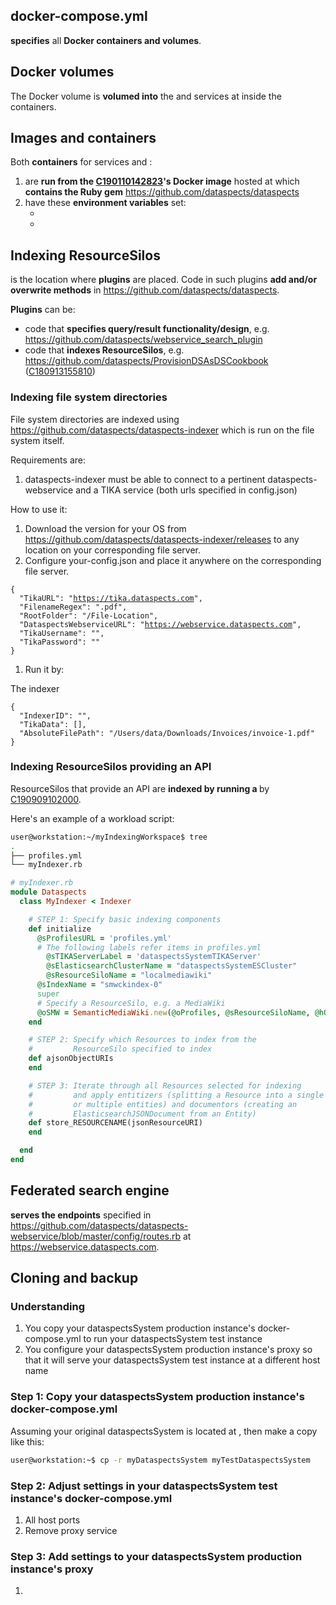 {{Setup
|HasEntityTitle=dataspectsSystem on DigitalOcean
|HasEntityBlurb=This setup explains how dataspectsSystem is set up on dataspects' own DigitalOcean infrastructure.
}}

== docker-compose.yml ==

{{code|/usr/local/etc/dataspects/docker-compose.yml}} '''specifies''' all '''Docker containers and volumes'''.

== Docker volumes ==

The Docker volume {{code|dataspects_webservice_customer_data}} is '''volumed into''' the {{code|webservice}} and {{code|sidekiq}} services at {{code|/usr/dataspectsSoftware/}} inside the containers.

== Images and containers ==

Both '''containers''' for services {{code|webservice}} and {{code|sidekiq}}:

# are '''run from the [[C190110142823]]'s Docker image''' hosted at {{code|550143289598.dkr.ecr.eu-central-1.amazonaws.com/dataspects-webservice}} which '''contains the Ruby gem''' https://github.com/dataspects/dataspects
# have these '''environment variables''' set:
#* {{code|DATASPECTS_SEARCH_CONFIG_FILE: /usr/dataspectsSoftware/dataspectsSearch_config.yml}}
#* {{code|DATASPECTS_PLUGINS_FOLDER: /usr/dataspectsSoftware/PLUGINS}}

== Indexing ResourceSilos ==

{{code|DATASPECTS_PLUGINS_FOLDER: /usr/dataspectsSoftware/PLUGINS}} is the location where '''plugins''' are placed. Code in such plugins '''add and/or overwrite methods''' in https://github.com/dataspects/dataspects.

'''Plugins''' can be:
* code that '''specifies query/result functionality/design''', e.g. https://github.com/dataspects/webservice_search_plugin
* code that '''indexes ResourceSilos''', e.g. https://github.com/dataspects/ProvisionDSAsDSCookbook ([[C180913155810]])

=== Indexing file system directories ===

File system directories are indexed using https://github.com/dataspects/dataspects-indexer which is run on the file system itself.

Requirements are:

# dataspects-indexer must be able to connect to a pertinent dataspects-webservice and a TIKA service (both urls specified in config.json)

How to use it:

# Download the version for your OS from https://github.com/dataspects/dataspects-indexer/releases to any location on your corresponding file server.
# Configure your-config.json and place it anywhere on the corresponding file server.
 {
   "TikaURL": "https://tika.dataspects.com",
   "FilenameRegex": ".pdf",
   "RootFolder": "/File-Location",
   "DataspectsWebserviceURL": "https://webservice.dataspects.com",
   "TikaUsername": "",
   "TikaPassword": ""
 }
# Run it by: {{code|user@fileserver:/your/directory/dataspects-indexer --config ~/Dev/Dataspects/dataspects-indexer/config.json --indexer <YourIndexerID>}}

The indexer
 {
   "IndexerID": "",
   "TikaData": [],
   "AbsoluteFilePath": "/Users/data/Downloads/Invoices/invoice-1.pdf"
 }

=== Indexing ResourceSilos providing an API ===

ResourceSilos that provide an API are '''indexed by running a {{DomainTerm|dataspects workload script|dataspects}}''' by [[C190909102000]].

Here's an example of a workload script:

<syntaxhighlight lang="Bash">
user@workstation:~/myIndexingWorkspace$ tree
.
├── profiles.yml
└── myIndexer.rb
</syntaxhighlight>

<syntaxhighlight lang="Ruby">
# myIndexer.rb
module Dataspects
  class MyIndexer < Indexer

    # STEP 1: Specify basic indexing components
    def initialize
      @sProfilesURL = 'profiles.yml'
      # The following labels refer items in profiles.yml
        @sTIKAServerLabel = 'dataspectsSystemTIKAServer'
        @sElasticsearchClusterName = "dataspectsSystemESCluster"
        @sResourceSiloName = "localmediawiki"
      @sIndexName = "smwckindex-0"
      super
      # Specify a ResourceSilo, e.g. a MediaWiki
      @oSMW = SemanticMediaWiki.new(@oProfiles, @sResourceSiloName, @hOptions)
    end

    # STEP 2: Specify which Resources to index from the
    #         ResourceSilo specified to index
    def ajsonObjectURIs
    end

    # STEP 3: Iterate through all Resources selected for indexing
    #         and apply entitizers (splitting a Resource into a single
    #         or multiple entities) and documentors (creating an
    #         ElasticsearchJSONDocument from an Entity)
    def store_RESOURCENAME(jsonResourceURI)
    end

  end
end
</syntaxhighlight>

== Federated search engine ==

{{code|webservice}} '''serves the endpoints''' specified in https://github.com/dataspects/dataspects-webservice/blob/master/config/routes.rb at https://webservice.dataspects.com.

== Cloning and backup ==

=== Understanding ===

# You copy your dataspectsSystem production instance's docker-compose.yml to run your dataspectsSystem test instance
# You configure your dataspectsSystem production instance's proxy so that it will serve your dataspectsSystem test instance at a different host name

=== Step 1: Copy your dataspectsSystem production instance's docker-compose.yml ===

Assuming your original dataspectsSystem is located at {{code|user@workstation:~/myDataspectsSystem}}, then make a copy like this:

<syntaxhighlight lang="bash">
user@workstation:~$ cp -r myDataspectsSystem myTestDataspectsSystem
</syntaxhighlight>

=== Step 2: Adjust settings in your dataspectsSystem test instance's docker-compose.yml ===

# All host ports
# Remove proxy service

=== Step 3: Add settings to your dataspectsSystem production instance's proxy ===

#
